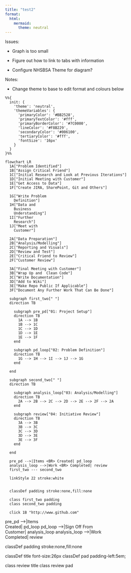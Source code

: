 ```yaml
---
title: "test2"
format:
  html:
    mermaid:
      theme: neutral
---
```


Issues:

* Graph is too small

* Figure out how to link to tabs with information

* Configure NHSBSA Theme for diagram?

Notes:

* Change theme to base to edit format and colours below

```mermaid

%%{
  init: {
    'theme': 'neutral',
    'themeVariables': {
      'primaryColor': '#BB2528',
      'primaryTextColor': '#fff',
      'primaryBorderColor': '#7C0000',
      'lineColor': '#F8B229',
      'secondaryColor': '#006100',
      'tertiaryColor': '#fff',
      'fontSize': '16px'
    }
  }
}%%

flowchart LR
  1A["Problem Identified"] 
  1B["Assign Critical Friend"]
  1C["Initial Research and Look at Previous Iterations"]
  1D["Initial Meeting with Customer"]
  1E["Get Access to Data"]
  1F["Create JIRA, SharePoint, Git and Others"]
    
  1G["Write Problem 
    Definition"] 
  1H["Data and 
    Business 
    Understanding"] 
  1I["Further 
    Research"] 
  1J["Meet with 
    Customer"]
  
  2A["Data Preparation"]
  2B["Analysis/Modelling"] 
  2C["Reporting and Visuals"] 
  2D["Review and Test"] 
  2E["Critical Friend to Review"] 
  2F["Customer Review"]
  
  3A["Final Meeting with Customer"]
  3B["Wrap Up and  Clean Code"]
  3C["Write Documentation"]
  3D["Add to Wiki"]
  3E["Make Repo Public If Applicable"]
  3F["Document Any Further Work That Can Be Done"]
  
  subgraph first_two[" "]
  direction TB

    subgraph pre_pd["01: Project Setup"]
    direction TB
      1A --> 1B
      1B --> 1C
      1C --> 1D
      1D --> 1E
      1E --> 1F
    end
  
    subgraph pd_loop["02: Problem Definition"]
    direction TB
      1G --> 1H --> 1I --> 1J --> 1G
    end
    
  end
  
  subgraph second_two[" "]
  direction TB
  
    subgraph analysis_loop["03: Analysis/Modelling"]
    direction TB
      2A --> 2B --> 2C --> 2D --> 2E --> 2F --> 2A
    end
  
    subgraph review["04: Initiative Review"]
    direction TB
      3A --> 3B
      3B --> 3C
      3C --> 3D
      3D --> 3E
      3E --> 3F
    end
  
  end

  pre_pd -->|Items <BR> Created| pd_loop
  analysis_loop -->|Work <BR> Completed| review
  first_two --- second_two
  
  linkStyle 22 stroke:white

  
  classDef padding stroke:none,fill:none
  
  class first_two padding
  class second_two padding
  
  click 1B "http://www.github.com"
```

   pre_pd -->|Items <BR> Created| pd_loop
  pd_loop -->|Sign Off From <BR> Customer| analysis_loop
  analysis_loop -->|Work <BR> Completed| review
 
 classDef padding stroke:none,fill:none
  
    
  classDef title font-size:26px
  classDef pad padding-left:5em;

  class review title
  class review pad

